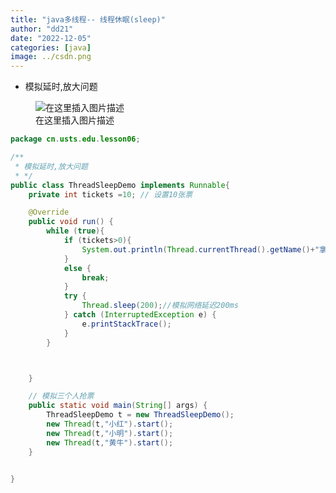 ```yaml
---
title: "java多线程-- 线程休眠(sleep)"
author: "dd21"
date: "2022-12-05" 
categories: [java]
image: ../csdn.png
---
```



  * 模拟延时,放大问题

![在这里插入图片描述](https://img-blog.csdnimg.cn/8fcd0b2080a949e9ad771995373ad765.png?x-oss-process=image/watermark,type_ZHJvaWRzYW5zZmFsbGJhY2s,shadow_50,text_Q1NETiBA5aSn5q-beg==,size_13,color_FFFFFF,t_70,g_se,x_16)

```java
package cn.usts.edu.lesson06;

/**
 * 模拟延时,放大问题
 * */
public class ThreadSleepDemo implements Runnable{
    private int tickets =10; // 设置10张票

    @Override
    public void run() {
        while (true){
            if (tickets>0){
                System.out.println(Thread.currentThread().getName()+"拿到了票号-----+"+tickets--);
            }
            else {
                break;
            }
            try {
                Thread.sleep(200);//模拟网络延迟200ms
            } catch (InterruptedException e) {
                e.printStackTrace();
            }
        }



    }

    // 模拟三个人抢票
    public static void main(String[] args) {
        ThreadSleepDemo t = new ThreadSleepDemo();
        new Thread(t,"小红").start();
        new Thread(t,"小明").start();
        new Thread(t,"黄牛").start();
    }


}

```

